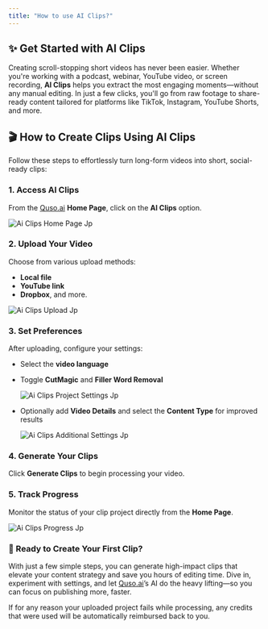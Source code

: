 ```yaml
---
title: "How to use AI Clips?"
---
```


## ✨ Get Started with AI Clips

Creating scroll-stopping short videos has never been easier. Whether you're working with a podcast, webinar, YouTube video, or screen recording, **AI Clips** helps you extract the most engaging moments—without any manual editing. In just a few clicks, you'll go from raw footage to share-ready content tailored for platforms like TikTok, Instagram, YouTube Shorts, and more.

## 🎬 How to Create Clips Using AI Clips

Follow these steps to effortlessly turn long-form videos into short, social-ready clips:

### 1. Access AI Clips

From the [Quso.ai](http://Quso.ai) **Home Page**, click on the **AI Clips** option.

![Ai Clips Home Page Jp](/images/ai-clips-home-page.jpg)

### 2. Upload Your Video

Choose from various upload methods:

- **Local file**
- **YouTube link**
- **Dropbox**, and more.

![Ai Clips Upload Jp](/images/ai-clips-upload.jpg)

### 3. Set Preferences

After uploading, configure your settings:

- Select the **video language**
- Toggle **CutMagic** and **Filler Word Removal**

  ![Ai Clips Project Settings Jp](/images/ai-clips-project-settings.jpg)
- Optionally add **Video Details** and select the **Content Type** for improved results

  ![Ai Clips Additional Settings Jp](/images/ai-clips-additional-settings.jpg)

### 4. Generate Your Clips

Click **Generate Clips** to begin processing your video.

### 5. Track Progress

Monitor the status of your clip project directly from the **Home Page**.

![Ai Clips Progress Jp](/images/ai-clips-progress.jpg)

### 🚀 Ready to Create Your First Clip?

With just a few simple steps, you can generate high-impact clips that elevate your content strategy and save you hours of editing time. Dive in, experiment with settings, and let [Quso.ai](http://Quso.ai)’s AI do the heavy lifting—so you can focus on publishing more, faster.

<Tip>
  If for any reason your uploaded project fails while processing, any credits that were used will be automatically reimbursed back to you.
</Tip>